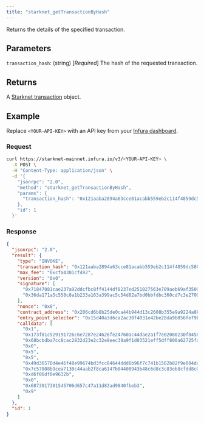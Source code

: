 ```yaml
---
title: "starknet_getTransactionByHash"
---
```



Returns the details of the specified transaction.

## Parameters

`transaction_hash`: (string) [*Required*] The hash of the requested transaction.

## Returns

A [Starknet transaction](https://docs.starknet.io/documentation/architecture_and_concepts/Network_Architecture/transactions/)
object.

## Example

Replace `<YOUR-API-KEY>` with an API key from your [Infura dashboard](https://infura.io/dashboard).

### Request

<Tabs>
<TabItem value="cURL">

```bash
curl https://starknet-mainnet.infura.io/v3/<YOUR-API-KEY> \
  -X POST \
  -H "Content-Type: application/json" \
  -d '{
    "jsonrpc": "2.0",
    "method": "starknet_getTransactionByHash",
    "params": {
      "transaction_hash": "0x121aaba2894a63cce81acabb559eb2c114f4859dc5803e0b91349ec398d2eb0"
    },
    "id": 1
  }'
```

</TabItem>
</Tabs>

### Response

<Tabs>
<TabItem value="JSON">

```json
{
  "jsonrpc": "2.0",
  "result": {
    "type": "INVOKE",
    "transaction_hash": "0x121aaba2894a63cce81acabb559eb2c114f4859dc5803e0b91349ec398d2eb0",
    "max_fee": "0xcfa4301cf492",
    "version": "0x0",
    "signature": [
      "0x71847081cae237a92ddcfbc8ff4144df8237ed251027563e709aeb69af35099",
      "0x36da171a5c558c8a1b233a163a399ac5c54d82a7bd0bbfdbc360cd7c3e2700d"
    ],
    "nonce": "0x0",
    "contract_address": "0x206cd6b8b25de0ca44b944d13c2608b355e9a9224a887e2e9447cf5ae3cb2a8",
    "entry_point_selector": "0x15d40a3d6ca2ac30f4031e42be28da9b056fef9bb7357ac5e85627ee876e5ad",
    "calldata": [
      "0x1",
      "0x173f81c529191726c6e7287e24626fe24760ac44dae2a1f7e02080230f8458b",
      "0x68bcbdba7cc8cac2832d23e2c32e9eec39a9f1d03521eff5dff800a62725fa",
      "0x0",
      "0x5",
      "0x5",
      "0x49d36570d4e46f48e99674bd3fcc84644ddd6b96f7c741b1562b82f9e004dc7",
      "0x7c57808b9cea7130c44aab2f8ca6147b04408943b48c6d8c3c83eb8cfdd8c0b",
      "0xd6f06df0e9632b",
      "0x0",
      "0x6873917301545706d657c47a11d83ad9840fbeb3",
      "0x9"
    ]
  },
  "id": 1
}
```

</TabItem>
</Tabs>
